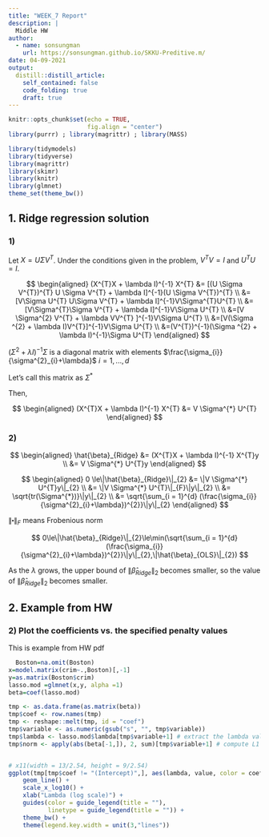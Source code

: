 ```yaml
---
title: "WEEK_7 Report"
description: |
  Middle HW
author:
  - name: sonsungman
    url: https://sonsungman.github.io/SKKU-Preditive.m/
date: 04-09-2021
output:
  distill::distill_article:
    self_contained: false
    code_folding: true
    draft: true
---
```


```r
knitr::opts_chunk$set(echo = TRUE,
                      fig.align = "center")
library(purrr) ; library(magrittr) ; library(MASS)
```

```r
library(tidymodels)
library(tidyverse)
library(magrittr)
library(skimr)
library(knitr)
library(glmnet)
theme_set(theme_bw())
```

## 1. Ridge regression solution

### 1) 

Let $X = U \Sigma V^{T}$. Under the conditions given in the problem, $V^{T}V = I$ and $U^{T}U =I$.

  
$$
\begin{aligned}
 (X^{T}X + \lambda I)^{-1} X^{T}  
    &=  [(U \Sigma V^{T})^{T} U \Sigma V^{T} + \lambda I]^{-1}(U \Sigma V^{T})^{T} \\
    &=  [V\Sigma U^{T} U\Sigma V^{T} + \lambda I]^{-1}V\Sigma^{T}U^{T} \\
    &= [V\Sigma^{T}\Sigma V^{T} + \lambda I]^{-1}V\Sigma U^{T} \\
    &=[V \Sigma^{2} V^{T} + \lambda VV^{T} ]^{-1}V\Sigma U^{T} \\
    &=[V(\Sigma ^{2} + \lambda I)V^{T}]^{-1}V\Sigma U^{T} \\
    &=(V^{T})^{-1}(\Sigma ^{2} + \lambda I)^{-1}\Sigma U^{T} 
\end{aligned}
$$

$(\Sigma ^{2} + \lambda I)^{-1}\Sigma$ is a diagonal matrix with elements $\frac{\sigma_{i}}{\sigma^{2}_{i}+\lambda}$ $i = 1, ... ,d$ 

Let's call this matrix as $\Sigma^{*}$

Then,

$$
  \begin{aligned}
  (X^{T}X + \lambda I)^{-1} X^{T} 
   &= V \Sigma^{*} U^{T}
  \end{aligned}
$$


### 2)


$$
  \begin{aligned}
    \hat{\beta}_{Ridge} &= (X^{T}X + \lambda I)^{-1} X^{T}y \\
    &= V \Sigma^{*} U^{T}y
  \end{aligned}
$$


$$
  \begin{aligned}
  0 \le\|\hat{\beta}_{Ridge}\|_{2} &= \|V \Sigma^{*} U^{T}y\|_{2} \\
  &= \|V \Sigma^{*} U^{T}\|_{F}\|y\|_{2} \\
  &= \sqrt{tr(\Sigma^{*})}\|y\|_{2} \\
  &= \sqrt{\sum_{i = 1}^{d} (\frac{\sigma_{i}}{\sigma^{2}_{i}+\lambda})^{2}}\|y\|_{2}
  \end{aligned}
$$

$\|\centerdot\|_{F}$ means Frobenious norm


$$
  0\le\|\hat{\beta}_{Ridge}\|_{2}\le\min(\sqrt{\sum_{i = 1}^{d} (\frac{\sigma_{i}}{\sigma^{2}_{i}+\lambda})^{2}}\|y\|_{2},\|\hat{\beta}_{OLS}\|_{2})
$$

As the $\lambda$ grows, the upper bound of $\|\hat{\beta}_{Ridge}\|_{2}$ becomes smaller, so the value of $\|\hat{\beta}_{Ridge}\|_{2}$ becomes smaller.


## 2. Example from HW

### 2) Plot the coefficients vs. the specified penalty values

This is example from HW pdf

```r
  Boston=na.omit(Boston)
x=model.matrix(crim~.,Boston)[,-1]
y=as.matrix(Boston$crim)
lasso.mod =glmnet(x,y, alpha =1)
beta=coef(lasso.mod)

tmp <- as.data.frame(as.matrix(beta))
tmp$coef <- row.names(tmp)
tmp <- reshape::melt(tmp, id = "coef")
tmp$variable <- as.numeric(gsub("s", "", tmp$variable))
tmp$lambda <- lasso.mod$lambda[tmp$variable+1] # extract the lambda values
tmp$norm <- apply(abs(beta[-1,]), 2, sum)[tmp$variable+1] # compute L1 norm


# x11(width = 13/2.54, height = 9/2.54)
ggplot(tmp[tmp$coef != "(Intercept)",], aes(lambda, value, color = coef, linetype = coef)) + 
    geom_line() + 
    scale_x_log10() + 
    xlab("Lambda (log scale)") + 
    guides(color = guide_legend(title = ""), 
           linetype = guide_legend(title = "")) +
    theme_bw() + 
    theme(legend.key.width = unit(3,"lines"))

```